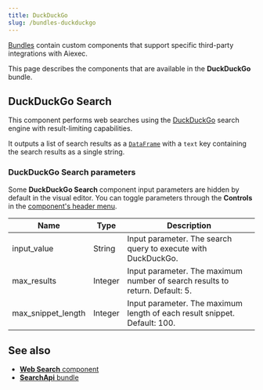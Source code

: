 ```yaml
---
title: DuckDuckGo
slug: /bundles-duckduckgo
---
```



[Bundles](/components-bundle-components) contain custom components that support specific third-party integrations with Aiexec.

This page describes the components that are available in the **DuckDuckGo** bundle.

## DuckDuckGo Search

This component performs web searches using the [DuckDuckGo](https://www.duckduckgo.com) search engine with result-limiting capabilities.

It outputs a list of search results as a [`DataFrame`](/data-types#dataframe) with a `text` key containing the search results as a single string.

### DuckDuckGo Search parameters

Some **DuckDuckGo Search** component input parameters are hidden by default in the visual editor.
You can toggle parameters through the <Icon name="SlidersHorizontal" aria-hidden="true"/> **Controls** in the [component's header menu](/concepts-components#component-menus).

| Name | Type | Description |
|------|------|-------------|
| input_value | String | Input parameter. The search query to execute with DuckDuckGo. |
| max_results | Integer | Input parameter. The maximum number of search results to return. Default: 5. |
| max_snippet_length | Integer | Input parameter. The maximum length of each result snippet. Default: 100. |

## See also

* [**Web Search** component](/components-data#web-search)
* [**SearchApi** bundle](/bundles-searchapi)